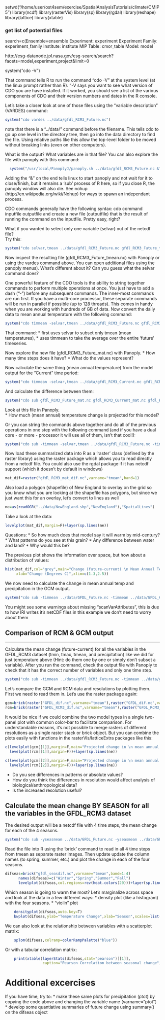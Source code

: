 setwd("/home/user/ost4sem/exercise/SpatialAnalysisTutorials/climate/CMIP5")
library(ncdf)
library(rasterVis)
library(sp)
library(rgdal)
library(reshape)
library(lattice)
library(xtable)


### get list of potential files
search=c(Ensemble=ensemble
Experiment: experiment
Experiment Family: experiment_family
Institute: institute
MIP Table: cmor_table
Model: model

http://esg-datanode.jpl.nasa.gov/esg-search/search?facets=model,experiment,project&limit=0

system("cdo -V")

That command tells R to run the command "cdo -V" at the system level (at the linux prompt rather than R).
 "-V says you want to see what version of CDO you are have installed.
 If it worked, you should see a list of the various components of CDO
 and their version numbers and dates in the R console.

Let's take a closer look at one of those files using the "variable description" (VARDES) command:
```r
system("cdo vardes ../data/gfdl_RCM3_Future.nc")
```
note that there is a "../data/" command before the filename. This tells cdo to go up one level
in the directory tree, then go into the data directory to find the file.  Using relative paths like this allow the top-level folder to be moved without breaking links (even on other computers).

 What is the output?  What variables are in that file?
 You can also explore the file with panoply with this command:
```r
  system("/usr/local/PanoplyJ/panoply.sh ../data/gfdl_RCM3_Future.nc &")
```
 
Adding the "&" on the end tells linux to start panoply and not wait for it to close/finish, but it remains a 'sub' process of R here, so if you close R, the panoply window will also die. See nohup (http://en.wikipedia.org/wiki/Nohup) for ways to spawn an independant process.

 CDO commands generally have the following syntax:  cdo command inputfile outputfile 
 and create a new file (outputfile) that is the result of running the command on the 
 inputfile.  Pretty easy, right?  

 What if you wanted to select only one variable (selvar) out of the netcdf file?  
 Try this:
```r
system("cdo selvar,tmean ../data/gfdl_RCM3_Future.nc gfdl_RCM3_Future_tmean.nc")
```

 Now inspect the resulting file (gfdl_RCM3_Future_tmean.nc) with Panoply or using the vardes command above.  You can open additional files using the panoply menus).  What's different about it?  Can you guess what the selvar command does?  

 One powerful feature of the CDO tools is the ability to string together commands to perform multiple operations at once.  You just have to add a dash ("-") before any subsequent commands.  The inner-most commands are run first. If you have a multi-core processor, these separate commands will be run in parallel if possible (up to 128 threads).  This comes in 
 handy when you are working with hundreds of GB of data.  Now convert the daily data  to mean annual temperature with the following command:
```r
system("cdo timmean -selvar,tmean ../data/gfdl_RCM3_Future.nc gfdl_RCM3_Future_mat.nc")
```

 That command:
 * first uses selvar to subset only tmean (mean temperatures), 
 * uses timmean to take the average over the entire 'future' timeseries.

Now explore the new file (gfdl_RCM3_Future_mat.nc) with Panoply.
* How many time steps does it have?
* What do the values represent?

 Now calculate the same thing (mean annual temperature) from the model output for the "Current" 
 time period:
```r
system("cdo timmean -selvar,tmean ../data/gfdl_RCM3_Current.nc gfdl_RCM3_Current_mat.nc")
```

 And calculate the difference between them:
```r
system("cdo sub gfdl_RCM3_Future_mat.nc gfdl_RCM3_Current_mat.nc gfdl_RCM3_mat_dif.nc")
```
Look at this file in Panoply.  
 * How much (mean annual) temperature change is projected for this model?

Or you can string the commands above together and do all of the previous  operations in one step with the following command  (and if you have a dual core - or more - processor it will use all of them, isn't that cool!):
```r
system("cdo sub -timmean -selvar,tmean ../data/gfdl_RCM3_Future.nc -timmean -selvar,tmean ../data/gfdl_RCM3_Current.nc gfdl_RCM3_mat_dif.nc")
```

Now load these summarized data into R as a 'raster' class (defined by the raster library) 
 using the raster package which allows you to read directly from a netcdf file.
 You could also use the rgdal package if it has netcdf support (which it doesn't by default in windows)
```r
mat_dif=raster("gfdl_RCM3_mat_dif.nc",varname="tmean",band=1)
```

Also load a polygon (shapefile) of New England to overlay on the grid so you know what you are looking at
 the shapefile has polygons, but since we just want this for an overlay, let's convert to lines as well
```r
ne=as(readOGR("../data/NewEngland.shp","NewEngland"),"SpatialLines")
```

Take a look at the data:
```r
levelplot(mat_dif,margin=F)+layer(sp.lines(ne))
```

Questions:
* So how much does that model say it will warm by mid-century?  
* What patterns do you see at this grain?
* Any difference between water and land?
* Why would this be?

 The previous plot shows the information over space, but how about a distribution of values:
```r
hist(mat_dif,col="grey",main="Change (future-current) \n Mean Annual Temperature",
     xlab="Change (Degrees C)",xlim=c(1.3,2.5))
```

 We now need to calculate the change in mean annual temp and precipitation in the GCM output.
```r
system("cdo sub -timmean ../data/GFDL_Future.nc -timmean ../data/GFDL_Current.nc GFDL_dif.nc")
```
You might see some warnings about missing "scanVarAttributes", this is due to how IRI writes it's netCDF files
 in this example we don't need to worry about them


## Comparison of RCM & GCM output
_____________________________________________

Calculate the mean change (future-current) for all the variables in the GFDL_RCM3 dataset (tmin, tmax, tmean, and precipitation) like we did for just temperature above (Hint: do them one by one or simply don't subset a variable). After you run the command, check the output file with Panoply to check that it has the correct number of variables and only one time step.

```r
system("cdo sub -timmean ../data/gfdl_RCM3_Future.nc -timmean ../data/gfdl_RCM3_Current.nc GFDL_RCM3_dif.nc")
```

Let's compare the GCM and RCM data and resolutions by plotting them.  First we need to read them in.  Let's use the raster package again:
```r
gcm=brick(raster("GFDL_dif.nc",varname="tmean"),raster("GFDL_dif.nc",varname="ptot"))
rcm=brick(raster("GFDL_RCM3_dif.nc",varname="tmean"),raster("GFDL_RCM3_dif.nc",varname="ptot"))
```

It would be nice if we could combine the two model types in a single two-panel plot with common color-bar to facilitate comparison.  For understandable reasons, it's not possible to merge rasters of different resolutions as a single raster stack or brick object.  But you can combine the plots easily with functions in the rasterVis/latticeExtra packages like this:
```r
c(levelplot(gcm[[1]],margin=F,main="Projected change in \n mean annual temperature (C)"),
  levelplot(rcm[[1]],margin=F))+layer(sp.lines(ne))

c(levelplot(gcm[[2]],margin=F,main="Projected change in \n mean annual precipitation (mm)"),
  levelplot(rcm[[2]],margin=F))+layer(sp.lines(ne))
```

* Do you see differences in patterns or absolute values?
* How do you think the differences in resolution would affect analysis of biological/anthropological data?
* Is the increased resolution useful?

## Calculate the mean change BY SEASON for all the variables in the GFDL_RCM3 dataset
The desired output will be a netcdf file with 4 time steps, the mean change for each of the 4 seasons.
  
```r
system("cdo sub -yseasmean ../data/GFDL_Future.nc -yseasmean ../data/GFDL_Current.nc  gfdl_seasdif.nc")
```

Read the file into R using the 'brick' command to read in all 4 time steps from tmean as separate raster images.  Then update update the column names (to spring, summer, etc.) and plot the change in each of the four seasons.

```r
difseas=brick("gfdl_seasdif.nc",varname="tmean",band=1:4)
      names(difseas)=c("Winter","Spring","Summer","Fall") 
      levelplot(difseas,col.regions=rev(heat.colors(20)))+layer(sp.lines(ne))
```

Which season is going to warm the most?
Let's marginalize across space and look at the data in a few different ways:
* density plot (like a histogram) with the four seasons.
* "violin" plot
```r
    densityplot(difseas,auto.key=T)
    bwplot(difseas,ylab="Temperature Change",xlab="Season",scales=list(y=list(lim=c(1,5))))
```

We can also look at the relationship between variables with a scatterplot matrix:
```r
    splom(difseas,colramp=colorRampPalette("blue"))
```

Or with a tabular correlation matrix:
```r
    print(xtable(layerStats(difseas,stat="pearson")[[1]],
                 caption="Pearson Correlation between seasonal change",digits=3), type = "html")
```

# Additional excercises
If you have time, try to:
* make these same plots for precipitation (ptot) by copying the code above and changing the variable name (varname="ptot")
* develop some quantiative summaries of future change using summary() on the difseas object


